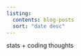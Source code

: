```yaml
---
listing: 
  contents: blog-posts
  sort: "date desc"
---
```


:::{.blog-box}
[stats + coding thoughts]{.blog-title}
:::
